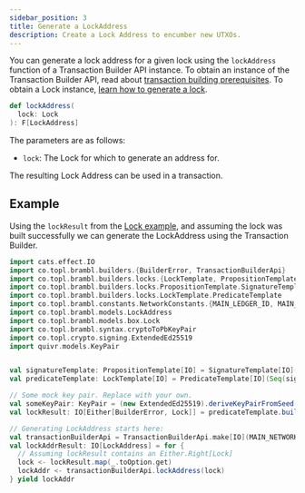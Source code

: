 ```yaml
---
sidebar_position: 3
title: Generate a LockAddress
description: Create a Lock Address to encumber new UTXOs.
---
```





You can generate a lock address for a given lock using
the <ScaladocLink path="co/topl/brambl/builders/TransactionBuilderApi.html#lockAddress(Lock):F[LockAddress]"><code>lockAddress</code></ScaladocLink>
function of a Transaction Builder API instance. To obtain an instance of the Transaction Builder API, read about
[transaction building prerequisites](../transactions#prerequisites). To obtain a Lock instance, [learn how to generate a lock](./build-lock).

```scala
def lockAddress(
  lock: Lock
): F[LockAddress]
```

The parameters are as follows:
- `lock`: The Lock for which to generate an address for.

The resulting Lock Address can be used in a transaction.

## Example

Using the `lockResult` from the [Lock example](./build-lock#example), and assuming the lock was built
successfully we can generate the LockAddress using the Transaction Builder.

```scala
import cats.effect.IO
import co.topl.brambl.builders.{BuilderError, TransactionBuilderApi}
import co.topl.brambl.builders.locks.{LockTemplate, PropositionTemplate}
import co.topl.brambl.builders.locks.PropositionTemplate.SignatureTemplate
import co.topl.brambl.builders.locks.LockTemplate.PredicateTemplate
import co.topl.brambl.constants.NetworkConstants.{MAIN_LEDGER_ID, MAIN_NETWORK_ID}
import co.topl.brambl.models.LockAddress
import co.topl.brambl.models.box.Lock
import co.topl.brambl.syntax.cryptoToPbKeyPair
import co.topl.crypto.signing.ExtendedEd25519
import quivr.models.KeyPair


val signatureTemplate: PropositionTemplate[IO] = SignatureTemplate[IO]("ExtendedEd25519", 0)
val predicateTemplate: LockTemplate[IO] = PredicateTemplate[IO](Seq(signatureTemplate), 1)

// Some mock key pair. Replace with your own.
val someKeyPair: KeyPair = (new ExtendedEd25519).deriveKeyPairFromSeed(Array.fill(96)(0: Byte))
val lockResult: IO[Either[BuilderError, Lock]] = predicateTemplate.build(List(someKeyPair.vk))

// Generating LockAddress starts here:
val transactionBuilderApi = TransactionBuilderApi.make[IO](MAIN_NETWORK_ID, MAIN_LEDGER_ID)
val lockAddrResult: IO[LockAddress] = for {
  // Assuming lockResult contains an Either.Right[Lock]
  lock <- lockResult.map(_.toOption.get)
  lockAddr <- transactionBuilderApi.lockAddress(lock)
} yield lockAddr
```